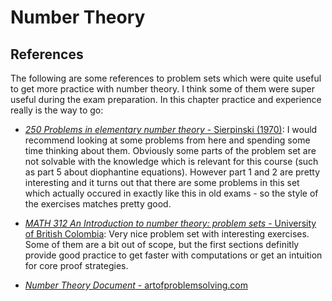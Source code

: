 
# Number Theory


## References

The following are some references to problem sets which were quite useful to get more practice with number theory. I think some of them were super useful during the exam preparation. In this chapter practice and experience really is the way to go:

- [*250 Problems in elementary number theory* - Sierpinski (1970)](https://www.isinj.com/mt-aime/250%20Problems%20in%20Elementary%20Number%20Theory%20-%20Sierpinski%20(1970).pdf): I would recommend looking at some problems from here and spending some time thinking about them. Obviously some parts of the problem set are not solvable with the knowledge which is relevant for this course (such as part 5 about diophantine equations). However part 1 and 2 are pretty interesting and it turns out that there are some problems in this set which actually occured in exactly like this in old exams - so the style of the exercises matches pretty good.

- [*MATH 312 An Introduction to number theory: problem sets* - University of British Colombia](https://personal.math.ubc.ca/~lior/teaching/1718/312_S18/Notes/PracticeSets.pdf): Very nice problem set with interesting exercises. Some of them are a bit out of scope, but the first sections definitly provide good practice to get faster with computations or get an intuition for core proof strategies.

- [*Number Theory Document* - artofproblemsolving.com](https://artofproblemsolving.com/articles/files/SatoNT.pdf?srsltid=AfmBOopyi3E0r3pHpuDR7Oi9LV55TyzI33f5T_rF-udQyytDC7x8g6za) 

